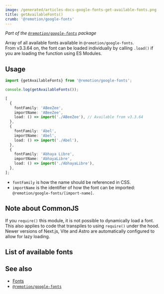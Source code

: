 ```yaml
---
image: /generated/articles-docs-google-fonts-get-available-fonts.png
title: getAvailableFonts()
crumb: '@remotion/google-fonts'
---
```



_Part of the [`@remotion/google-fonts`](/docs/google-fonts) package_

Array of all available fonts available in `@remotion/google-fonts`.  
From v3.3.64 on, the font can be loaded individually by calling `.load()` if you are loading the function using ES Modules.

## Usage

```ts twoslash
import {getAvailableFonts} from '@remotion/google-fonts';

console.log(getAvailableFonts());
```

```ts title="Structure (shortened)"
[
  {
    fontFamily: 'ABeeZee',
    importName: 'ABeeZee',
    load: () => import('./ABeeZee'), // Available from v3.3.64
  },
  {
    fontFamily: 'Abel',
    importName: 'Abel',
    load: () => import('./Abel'),
  },
  {
    fontFamily: 'Abhaya Libre',
    importName: 'AbhayaLibre',
    load: () => import('./AbhayaLibre'),
  },
];
```

- `fontFamily` is how the name should be referenced in CSS.
- `importName` is the identifier of how the font can be imported: `@remotion/google-fonts/[import-name]`.

## Note about CommonJS

If you `require()` this module, it is not possible to dynamically load a font. This also applies to code that transpiles to using `require()` under the hood. Newer versions of Next.js, Vite and Astro are automatically configured to allow for lazy loading.

## List of available fonts

<AvailableFonts />

## See also

- [Fonts](/docs/fonts)
- [`@remotion/google-fonts`](/docs/google-fonts)
